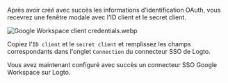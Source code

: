 Après avoir créé avec succès les informations d'identification OAuth, vous recevrez une fenêtre modale avec l'ID client et le secret client.

![Google Workspace client credentials.webp](./assets/google_workspace_client_credentials.webp)

Copiez l'`ID client` et le `secret client` et remplissez les champs correspondants dans l'onglet `Connection` du connecteur SSO de Logto.

Vous avez maintenant configuré avec succès un connecteur SSO Google Workspace sur Logto.
